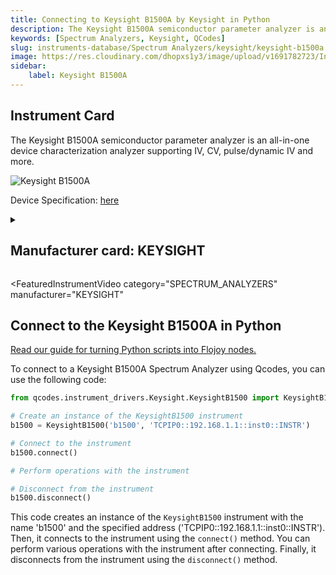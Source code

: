 ```yaml
---
title: Connecting to Keysight B1500A by Keysight in Python
description: The Keysight B1500A semiconductor parameter analyzer is an all-in-one device characterization analyzer supporting IV, CV, pulse/dynamic IV and more.
keywords: [Spectrum Analyzers, Keysight, QCodes] 
slug: instruments-database/Spectrum Analyzers/keysight/keysight-b1500a 
image: https://res.cloudinary.com/dhopxs1y3/image/upload/v1691782723/Instruments/Spectrum%20Analyzers/Keysight-B1500A/Keysight-B1500A.png
sidebar:
    label: Keysight B1500A 
---
```



## Instrument Card

The Keysight B1500A semiconductor parameter analyzer is an all-in-one device characterization analyzer supporting IV, CV, pulse/dynamic IV and more.

![Keysight B1500A](https://res.cloudinary.com/dhopxs1y3/image/upload/v1691782723/Instruments/Spectrum%20Analyzers/Keysight-B1500A/Keysight-B1500A.png)

Device Specification: [here](https://www.keysight.com/us/en/assets/7018-01289/data-sheets/5989-2785.pdf)

<details style={{ marginTop: "15px"}}>
<summary><h2 style={{display:'inline'}}>Manufacturer card: KEYSIGHT</h2></summary>

![KEYSIGHT](https://res.cloudinary.com/dhopxs1y3/image/upload/v1692125973/Instruments/Vendor%20Logos/Keysight.png)

Keysight Technologies, or Keysight, is an American company that manufactures electronics test and measurement equipment and software

- Headquarters: USA
- Yearly Revenue (millions, USD): 5420
- Vendor Website: [here](https://www.keysight.com/us/en/home.html)

</details>


<FeaturedInstrumentVideo
  category="SPECTRUM_ANALYZERS"
  manufacturer="KEYSIGHT"
></FeaturedInstrumentVideo>

## Connect to the Keysight B1500A in Python

[Read our guide for turning Python scripts into Flojoy nodes.](https://docs.flojoy.ai/contribution/blocks/custom-flojoy-block/)



<Tabs>
<TabItem value="Flojoy" label="Flojoy" className="flojoy-instrument-tabs">

<NodeCardCollection category="SPECTRUM_ANALYZERS" manufacturer="Keysight"></NodeCardCollection>

</TabItem>
<TabItem value="QCodes" label="QCodes">

To connect to a Keysight B1500A Spectrum Analyzer using Qcodes, you can use the following code:

```python
from qcodes.instrument_drivers.Keysight.KeysightB1500 import KeysightB1500

# Create an instance of the KeysightB1500 instrument
b1500 = KeysightB1500('b1500', 'TCPIP0::192.168.1.1::inst0::INSTR')

# Connect to the instrument
b1500.connect()

# Perform operations with the instrument

# Disconnect from the instrument
b1500.disconnect()
```

This code creates an instance of the `KeysightB1500` instrument with the name 'b1500' and the specified address ('TCPIP0::192.168.1.1::inst0::INSTR'). Then, it connects to the instrument using the `connect()` method. You can perform various operations with the instrument after connecting. Finally, it disconnects from the instrument using the `disconnect()` method.

</TabItem>
</Tabs>